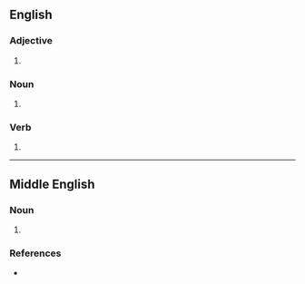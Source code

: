 ==English==

===Adjective===
{{head|en|adjective}}

# {{obsolete spelling of|en|light}}

===Noun===
{{en-noun|~}}

# {{obsolete spelling of|en|light}}

===Verb===
{{head|en|verb form}}

# {{obsolete spelling of|en|light}}

----

==Middle English==

===Noun===
{{enm-noun}}

# {{alt form|enm|light}}

===References===
* {{R:MED Online|entry= light (n.)  |id=MED25497 |accessdate=2018-04-05}}